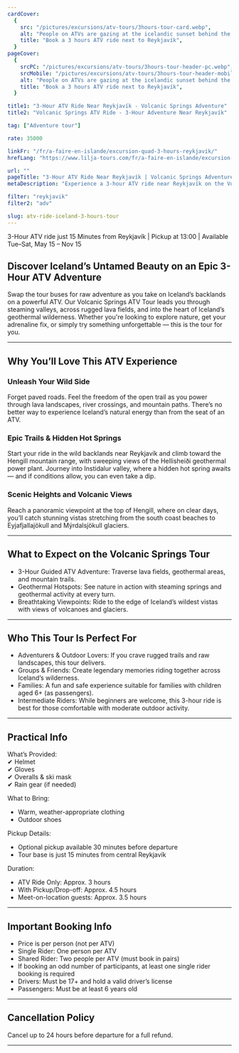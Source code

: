 ```yaml
---
cardCover:
  {
    src: "/pictures/excursions/atv-tours/3hours-tour-card.webp",
    alt: "People on ATVs are gazing at the icelandic sunset behind the mountains",
    title: "Book a 3 hours ATV ride next to Reykjavík",
  }
pageCover:
  {
    srcPC: "/pictures/excursions/atv-tours/3hours-tour-header-pc.webp",
    srcMobile: "/pictures/excursions/atv-tours/3hours-tour-header-mobile.webp",
    alt: "People on ATVs are gazing at the icelandic sunset behind the mountains",
    title: "Book a 3 hours ATV ride next to Reykjavík",
  }

title1: "3-Hour ATV Ride Near Reykjavík - Volcanic Springs Adventure"
title2: "Volcanic Springs ATV Ride - 3-Hour Adventure Near Reykjavík"

tag: ["Adventure tour"]

rate: 35000

linkFr: "/fr/a-faire-en-islande/excursion-quad-3-hours-reykjavik/"
hrefLang: "https://www.lilja-tours.com/fr/a-faire-en-islande/excursion-quad-3-hours-reykjavik/"

url: ""
pageTitle: "3-Hour ATV Ride Near Reykjavík | Volcanic Springs Adventure Tour"
metaDescription: "Experience a 3-hour ATV ride near Reykjavík on the Volcanic Springs Adventure. Ride through lava fields, explore geothermal areas, and enjoy views of Hengill, Eyjafjallajökull, and more. Book your Icelandic adventure!"

filter: "reykjavik"
filter2: "adv"

slug: atv-ride-iceland-3-hours-tour
---
```


3-Hour ATV ride just 15 Minutes from Reykjavík | Pickup at 13:00 | Available Tue–Sat, May 15 – Nov 15

## Discover Iceland’s Untamed Beauty on an Epic 3-Hour ATV Adventure

Swap the tour buses for raw adventure as you take on Iceland’s backlands on a powerful ATV. Our Volcanic Springs ATV Tour leads you through steaming valleys, across rugged lava fields, and into the heart of Iceland’s geothermal wilderness. Whether you're looking to explore nature, get your adrenaline fix, or simply try something unforgettable — this is the tour for you.

---

## Why You’ll Love This ATV Experience

### Unleash Your Wild Side

Forget paved roads. Feel the freedom of the open trail as you power through lava landscapes, river crossings, and mountain paths. There’s no better way to experience Iceland’s natural energy than from the seat of an ATV.

### Epic Trails & Hidden Hot Springs

Start your ride in the wild backlands near Reykjavík and climb toward the Hengill mountain range, with sweeping views of the Hellisheiði geothermal power plant. Journey into Instidalur valley, where a hidden hot spring awaits — and if conditions allow, you can even take a dip.

### Scenic Heights and Volcanic Views

Reach a panoramic viewpoint at the top of Hengill, where on clear days, you’ll catch stunning vistas stretching from the south coast beaches to Eyjafjallajökull and Mýrdalsjökull glaciers.

---

## What to Expect on the Volcanic Springs Tour

- 3-Hour Guided ATV Adventure: Traverse lava fields, geothermal areas, and mountain trails.
- Geothermal Hotspots: See nature in action with steaming springs and geothermal activity at every turn.
- Breathtaking Viewpoints: Ride to the edge of Iceland’s wildest vistas with views of volcanoes and glaciers.

---

## Who This Tour Is Perfect For

- Adventurers & Outdoor Lovers: If you crave rugged trails and raw landscapes, this tour delivers.
- Groups & Friends: Create legendary memories riding together across Iceland’s wilderness.
- Families: A fun and safe experience suitable for families with children aged 6+ (as passengers).
- Intermediate Riders: While beginners are welcome, this 3-hour ride is best for those comfortable with moderate outdoor activity.

---

## Practical Info

What’s Provided:  
✔ Helmet  
✔ Gloves  
✔ Overalls & ski mask  
✔ Rain gear (if needed)

What to Bring:

- Warm, weather-appropriate clothing
- Outdoor shoes

Pickup Details:

- Optional pickup available 30 minutes before departure
- Tour base is just 15 minutes from central Reykjavík

Duration:

- ATV Ride Only: Approx. 3 hours
- With Pickup/Drop-off: Approx. 4.5 hours
- Meet-on-location guests: Approx. 3.5 hours

---

## Important Booking Info

- Price is per person (not per ATV)
- Single Rider: One person per ATV
- Shared Rider: Two people per ATV (must book in pairs)
- If booking an odd number of participants, at least one single rider booking is required
- Drivers: Must be 17+ and hold a valid driver’s license
- Passengers: Must be at least 6 years old

---

## Cancellation Policy

Cancel up to 24 hours before departure for a full refund.

---

<script
  type="text/javascript"
  src="https://widgets.bokun.io/assets/javascripts/apps/build/BokunWidgetsLoader.js?bookingChannelUUID=97236c68-b945-4a96-8587-660bdc4c45fd"
  async
></script>

<div
  class="bokunWidget"
  data-src="https://widgets.bokun.io/online-sales/97236c68-b945-4a96-8587-660bdc4c45fd/experience-calendar/88"
></div>
